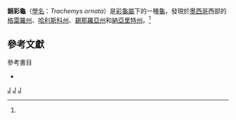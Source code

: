 {{Speciesbox 
| taxon = Trachemys ornata
| status = VU
| status_system = iucn2.3
| status_ref = <ref name="Rhodin103"/>
| binomial_authority = ([[John_Edward_Gray|Gray]], 1830)<ref name="Rhodin103">{{Harnvb|Rhodin|2010|p=000.103}}</ref>
| synonyms =
* ''Emys ornata'' <small>Gray, 1831</small>
* ''Clemmys (Clemmys) ornata'' <small>Fitzinger, 1835</small>
* ''Callichelys ornata'' <small>Gray, 1863</small>
* ''Pseudemys ornata'' <small>Cope, 1876</small>
* ''Chrysemys ornata'' <small>Boulenger, 1889</small>
* ''Chrysemys [ornata] ornata'' <small>Siebenrock, 1909</small>
* ''Pseudemys ornata ornata'' <small>Mertens, Müller & Rust, 1934</small>
* ''Pseudemys scripta ornata'' <small>Carr, 1938</small>
* ''Pseudomys scripta ornata'' <small>Malkin, 1956</small>
* ''Chrysemys scripta ornata'' <small>Smith & Taylor, 1966</small>
* ''Trachemys scripta ornata'' <small>Iverson, 1985</small>
* ''Trachemys ornata'' <small>King & Burke, 1989</small>
* ''Trachemys ornata ornata'' <small>Walls, 1996</small>
| synonyms_ref=<ref name="Fritz2007">{{Cite journal | journal = Vertebrate Zoology | title = Checklist of Chelonians of the World | date = 2007 | author = Fritz Uwe | coauthors = Peter Havaš | volume = 57 | issue = 2 | pages = 206 | id =  | url = http://www.cnah.org/pdf_files/851.pdf | archiveurl = https://www.webcitation.org/5v20ztMND?url=http://www.cnah.org/pdf_files/851.pdf | archivedate = 2010-12-17 | accessdate = 29 May 2012 | deadurl = yes }}</ref>
}}
'''錦彩龜'''（[[學名|學名]]：''Trachemys ornata''）是[[彩龜屬|彩龜屬]]下的一種[[龜|龜]]，發現於[[墨西哥|墨西哥]]西部的[[格雷羅州|格雷羅州]]、[[哈利斯科州|哈利斯科州]]、[[錫那羅亞州|錫那羅亞州]]和[[納亞里特州|納亞里特州]]。<ref name="Rhodin103"/>

== 參考文獻==
{{Reflist}}

;參考書目
*{{Anchor|CITEREFRhodin2010}}{{cite web | url = http://www.iucn-tftsg.org/wp-content/uploads/file/Accounts/crm_5_000_checklist_v3_2010.pdf | title = Turtles of the World 2010 Update: Annotated Checklist of Taxonomy, Synonymy, Distribution and Conservation Status | date = 2010-12-14 | accessdate = 2010-12-15 | last = Rhodin | first = Anders G.J. | coauthors = Paul van Dijk, Peter;  Inverson, John B.; Shaffer, H. Bradley | format = pdf | archiveurl = https://www.webcitation.org/5uzfktoIh?url=http://www.iucn-tftsg.org/wp-content/uploads/file/Accounts/crm_5_000_checklist_v3_2010.pdf | archivedate = 2010-12-15 | deadurl = yes }}
{{taxonbar}}
[[Category:_1830年描述的动物|J]]
[[Category:彩龜屬|J]]
[[Category:墨西哥爬行動物|J]]